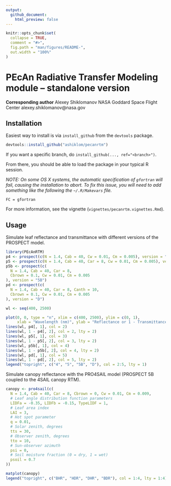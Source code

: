 ```yaml
---
output:
  github_document:
    html_preview: false
---
```


<!-- README.md is generated from README.Rmd. Please edit that file -->

```r
knitr::opts_chunk$set(
  collapse = TRUE,
  comment = "#>",
  fig.path = "man/figures/README-",
  out.width = "100%"
)
```

# PEcAn Radiative Transfer Modeling module -- standalone version

**Corresponding author**
Alexey Shiklomanov
NASA Goddard Space Flight Center
alexey.shiklomanov@nasa.gov

## Installation

Easiest way to install is via `install_github` from the `devtools` package.

```r
devtools::install_github("ashiklom/pecanrtm")
```

If you want a specific branch, do `install_github(..., ref="<branch>")`.

From there, you should be able to load the package in your typical R session.

*NOTE: On some OS X systems, the automatic specification of `gfortran` will 
fail, causing the installation to abort. To fix this issue, you will need to 
add something like the following the `~/.R/Makevars` file.*

```
FC = gfortran
```

For more information, see the vignette (`vignettes/pecanrtm.vignettes.Rmd`).

## Usage

Simulate leaf reflectance and transmittance with different versions of the PROSPECT model.

```r
library(PEcAnRTM)
p4 <- prospect(c(N = 1.4, Cab = 40, Cw = 0.01, Cm = 0.005), version = "4")
p5 <- prospect(c(N = 1.4, Cab = 40, Car = 8, Cw = 0.01, Cm = 0.005), version = "5")
p5b <- prospect(c(
  N = 1.4, Cab = 40, Car = 8,
  Cbrown = 0.1, Cw = 0.01, Cm = 0.005
), version = "5B")
pd <- prospect(c(
  N = 1.4, Cab = 40, Car = 8, Canth = 10,
  Cbrown = 0.1, Cw = 0.01, Cm = 0.005
), version = "D")

wl <- seq(400, 2500)

plot(0, 0, type = "n", xlim = c(400, 2500), ylim = c(0, 1),
     xlab = "Wavelength (nm)", ylab = "Reflectance or 1 - Transmittance")
lines(wl, p4[, 1], col = 2)
lines(wl, 1 - p4[, 2], col = 2, lty = 2)
lines(wl, p5[, 1], col = 3)
lines(wl, 1 - p5[, 2], col = 3, lty = 2)
lines(wl, p5b[, 1], col = 4)
lines(wl, 1 - p5b[, 2], col = 4, lty = 2)
lines(wl, pd[, 1], col = 5)
lines(wl, 1 - pd[, 2], col = 5, lty = 2)
legend("topright", c("4", "5", "5B", "D"), col = 2:5, lty = 1)
```

Simulate canopy reflectance with the PRO4SAIL model (PROSPECT 5B coupled to the 4SAIL canopy RTM).

```r
canopy <- pro4sail(c(
  N = 1.4, Cab = 40, Car = 8, Cbrown = 0, Cw = 0.01, Cm = 0.009,
  # Leaf angle distribution function parameters
  LIDFa = -0.35, LIDFb = -0.15, TypeLIDF = 1,
  # Leaf area index
  LAI = 3,
  # Hot spot parameter
  q = 0.01,
  # Solar zenith, degrees
  tts = 30,
  # Observer zenith, degrees
  tto = 10,
  # Sun-observer azimuth
  psi = 0,
  # Soil moisture fraction (0 = dry, 1 = wet)
  psoil = 0.7
))

matplot(canopy)
legend("topright", c("BHR", "HDR", "DHR", "BDR"), col = 1:4, lty = 1:4)
```
